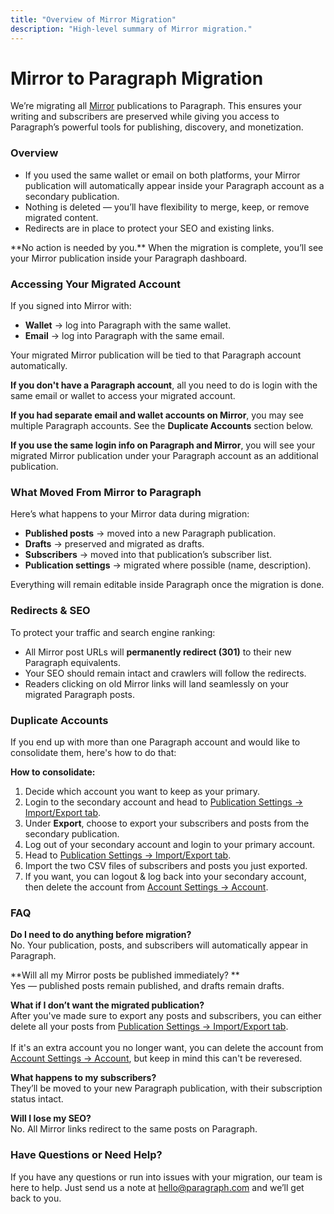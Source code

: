 ```yaml
---
title: "Overview of Mirror Migration"
description: "High-level summary of Mirror migration."
---
```


# **Mirror to Paragraph Migration**

We’re migrating all [Mirror](https://mirror.xyz/) publications to Paragraph. This ensures your writing and subscribers are preserved while giving you access to Paragraph’s powerful tools for publishing, discovery, and monetization.

### Overview

- If you used the same wallet or email on both platforms, your Mirror publication will automatically appear inside your Paragraph account as a secondary publication.
- Nothing is deleted — you’ll have flexibility to merge, keep, or remove migrated content.
- Redirects are in place to protect your SEO and existing links.

<Note>
  **No action is needed by you.** When the migration is complete, you’ll see your Mirror publication inside your Paragraph dashboard.
</Note>

### Accessing Your Migrated Account

If you signed into Mirror with:

- **Wallet** → log into Paragraph with the same wallet.
- **Email** → log into Paragraph with the same email.

Your migrated Mirror publication will be tied to that Paragraph account automatically.

**If you don't have a Paragraph account**, all you need to do is login with the same email or wallet to access your migrated account.

**If you had separate email and wallet accounts on Mirror**, you may see multiple Paragraph accounts. See the **Duplicate Accounts** section below.

**If you use the same login info on Paragraph and Mirror**, you will see your migrated Mirror publication under your Paragraph account as an additional publication.

### What Moved From Mirror to Paragraph

Here’s what happens to your Mirror data during migration:

- **Published posts** → moved into a new Paragraph publication.
- **Drafts** → preserved and migrated as drafts.
- **Subscribers** → moved into that publication’s subscriber list.
- **Publication settings** → migrated where possible (name, description).

Everything will remain editable inside Paragraph once the migration is done.

### Redirects & SEO

To protect your traffic and search engine ranking:

- All Mirror post URLs will **permanently redirect (301)** to their new Paragraph equivalents.
- Your SEO should remain intact and crawlers will follow the redirects.
- Readers clicking on old Mirror links will land seamlessly on your migrated Paragraph posts.

### Duplicate Accounts

If you end up with more than one Paragraph account and would like to consolidate them, here's how to do that:

**How to consolidate:**

1. Decide which account you want to keep as your primary.
2. Login to the secondary account and head to [Publication Settings → Import/Export tab](https://paragraph.com/settings/publication/import-export).
3. Under **Export**, choose to export your subscribers and posts from the secondary publication.
4. Log out of your secondary account and login to your primary account.
5. Head to [Publication Settings → Import/Export tab](https://paragraph.com/settings/publication/import-export).
6. Import the two CSV files of subscribers and posts you just exported.
7. If you want, you can logout & log back into your secondary account, then delete the account from [Account Settings → Account](https://paragraph.com/settings/account/account).

### FAQ

**Do I need to do anything before migration?**\
No. Your publication, posts, and subscribers will automatically appear in Paragraph.

**Will all my Mirror posts be published immediately? **\
Yes — published posts remain published, and drafts remain drafts.

**What if I don’t want the migrated publication?**\
After you've made sure to export any posts and subscribers, you can either delete all your posts from [Publication Settings → Import/Export tab](https://paragraph.com/settings/publication/import-export). \
\
If it's an extra account you no longer want, you can delete the account from [Account Settings → Account](https://paragraph.com/settings/account/account), but keep in mind this can't be reveresed. 

**What happens to my subscribers?**\
They’ll be moved to your new Paragraph publication, with their subscription status intact.

**Will I lose my SEO?**\
No. All Mirror links redirect to the same posts on Paragraph.

### Have Questions or Need Help?

If you have any questions or run into issues with your migration, our team is here to help. Just send us a note at [hello@paragraph.com](mailto:hello@paragraph.com) and we’ll get back to you.